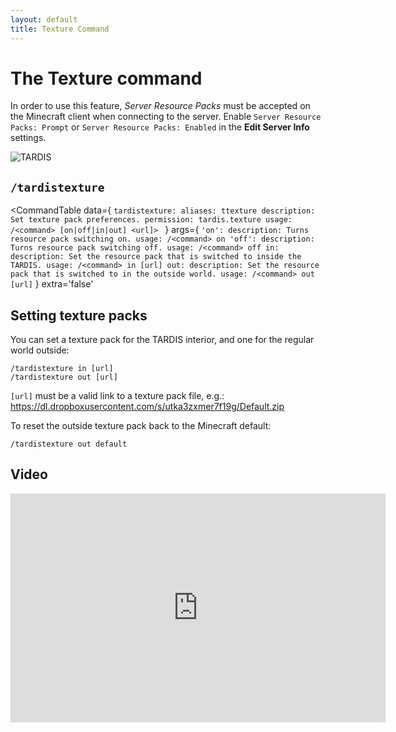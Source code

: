 ```yaml
---
layout: default
title: Texture Command
---
```



# The Texture command

In order to use this feature, _Server Resource Packs_ must be accepted on the Minecraft client when connecting to the server.
Enable `Server Resource Packs: Prompt` or `Server Resource Packs: Enabled` in the **Edit Server Info** settings.

![TARDIS](/images/docs/servertextureson.jpg)

## `/tardistexture`

<CommandTable data={
`tardistexture:
    aliases: ttexture
    description: Set texture pack preferences.
    permission: tardis.texture
    usage: /<command> [on|off|in|out] <url]>
    `
}
args={
    `
    'on':
      description: Turns resource pack switching on.
      usage: /<command> on
    'off':
      description: Turns resource pack switching off.
      usage: /<command> off
    in:
      description: Set the resource pack that is switched to inside the TARDIS.
      usage: /<command> in [url]
    out:
      description: Set the resource pack that is switched to in the outside world.
      usage: /<command> out [url]
    `
}
extra='false'
>
</CommandTable>

## Setting texture packs

You can set a texture pack for the TARDIS interior, and one for the regular world outside:

    /tardistexture in [url]
    /tardistexture out [url]

`[url]` must be a valid link to a texture pack file,
e.g.: https://dl.dropboxusercontent.com/s/utka3zxmer7f19g/Default.zip

To reset the outside texture pack back to the Minecraft default:

    /tardistexture out default

## Video

<iframe src="https://player.vimeo.com/video/66056277" width="600" height="366" frameborder="0" webkitallowfullscreen mozallowfullscreen allowfullscreen></iframe>
